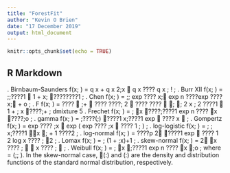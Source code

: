 ---
title: "ForestFit"
author: "Kevin O Brien"
date: "17 December 2019"
output: html_document
---

```{r setup, include=FALSE}
knitr::opts_chunk$set(echo = TRUE)
```

## R Markdown

. Birnbaum-Saunders
f(x; \theta ) =
q
x
\beta +
q
\beta
x
2\alpha\;x

 q
x
\beta ????
q
\beta
x
\alpha\;
!
;
. Burr XII
f(x; \theta ) = \alpha\;\betax\alpha\;????1

1 + x\alpha\;
????\beta????1
;
. Chen
f(x; \theta ) = \alpha\;\betax\alpha\; exp
????
x\alpha\;
exp
n
????\beta exp
????
x\alpha\;
+ \beta
o
;
. F
f(x; \theta ) =
????

\alpha\;+\beta
2

????
????\alpha\;
2

????
???? \beta
2

\alpha\;
\beta
\alpha\;
2
x
\alpha\;
2 ????1

1 +
\alpha\;
\beta
x
????\alpha\;+\beta
2
;
dmixture 5
. Frechet
f(x; \theta ) =
\alpha\;
\beta
x
\beta
????\alpha\;????1
exp
n
????
x
\beta
????\alpha\;o
;
. gamma
f(x; \theta ) =
\Theta 
\beta\alpha\;????(\alpha\;)
????1
x\alpha\;????1 exp

????
x
\beta

;
. Gompertz
f(x; \theta ) = \beta exp
????
\alpha\;x

exp
(
\beta exp
????
\alpha\;x

???? 1
\alpha\;
)
;
. log-logistic
f(x; \theta ) =
\alpha\;
\beta\alpha\; x\alpha\;????1
x
\beta
\alpha\;
+ 1
\lambda ????2
;
. log-normal
f(x; \theta ) =
????p
2\betax
????1
exp

????
1
2
\theta 
log x ???? \alpha\;
\beta
2
;
. Lomax
f(x; \theta ) =
\alpha\;\beta
(1 + \alpha\;x)\beta+1 ;
. skew-normal
f(x; \theta ) = 2
x ???? \alpha\;
\beta

\Psi

\lambda 
x ???? \alpha\;
\beta

;
. Weibull
f(x; \theta ) =
\alpha\;
\beta
x
\beta
\alpha\;????1
exp
n
????
x
\beta
\alpha\;o
;
where \theta  = (\alpha\;; \beta). In the skew-normal case, (:) and \Psi(:) are the density and distribution functions
of the standard normal distribution, respectively.